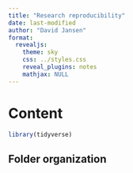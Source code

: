 ---
title: "Research reproducibility"
date: last-modified
author: "David Jansen"
format:
  revealjs: 
    theme: sky
    css: ../styles.css
    reveal_plugins: notes
    mathjax: NULL
---

# Content

```{r}
library(tidyverse)
```

## Folder organization
